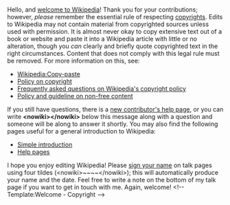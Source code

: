 <article id="32574050" title=User talk:Imagaskabo>
	<talkpage id="32574050" title="User talk:Imagaskabo">
Hello, and [[Wikipedia:Introduction|welcome to Wikipedia]]! Thank you for your contributions; however, ''please'' remember the essential rule of respecting [[copyright]]s.  Edits to Wikipedia may not contain material from copyrighted sources unless used with permission.  It is almost never okay to copy extensive text out of a book or website and paste it into a Wikipedia article with little or no alteration, though you ''can'' clearly and briefly quote copyrighted text in the right circumstances.  Content that does not comply with this legal rule must be removed. For more information on this, see:
*[[Wikipedia:Copy-paste]]
*[[Wikipedia:Copyright|Policy on copyright]]
*[[Wikipedia:FAQ/Copyright|Frequently asked questions on Wikipedia's copyright policy]]
*[[Wikipedia:Non-free content|Policy and guideline on non-free content]]

If you still have questions, there is a [[Wikipedia:New contributors' help page|new contributor's help page]], or you can write '''&lt;nowiki&gt;{{helpme}}&lt;/nowiki&gt;''' below this message along with a question and someone will be along to answer it shortly.  You may also find the following pages useful for a general introduction to Wikipedia:
*[[Wikipedia:Introduction|Simple introduction]]
*[[Help:Contents|Help pages]]

I hope you enjoy editing Wikipedia!  Please [[Wikipedia:Sign your posts on talk pages|sign your name]] on talk pages using four tildes (&lt;nowiki&gt;~~~~&lt;/nowiki&gt;); this will automatically produce your name and the date. Feel free to write a note on the bottom of my talk page if you want to get in touch with me. Again, welcome! &lt;!-- Template:Welcome - Copyright --&gt;
	</talkpage>
</article>